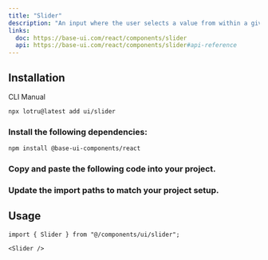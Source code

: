 ```yaml
---
title: "Slider"
description: "An input where the user selects a value from within a given range."
links:
  doc: https://base-ui.com/react/components/slider
  api: https://base-ui.com/react/components/slider#api-reference
---
```


<ComponentPreview id="examples/slider-01" />

## Installation

<Tabs defaultValue="cli">

<TabsList>
  <TabsTrigger value="cli">CLI</TabsTrigger>
  <TabsTrigger value="manual">Manual</TabsTrigger>
  <TabsIndicator />
</TabsList>

<TabsContent value="cli">

```bash
npx lotru@latest add ui/slider
```

</TabsContent>

<TabsContent value="manual">

<Steps>

### Install the following dependencies:

```bash
npm install @base-ui-components/react
```

### Copy and paste the following code into your project.

<ComponentSource id="ui/slider" />

### Update the import paths to match your project setup.

</Steps>

</TabsContent>

</Tabs>

## Usage

```tsx
import { Slider } from "@/components/ui/slider";
```

```tsx
<Slider />
```

